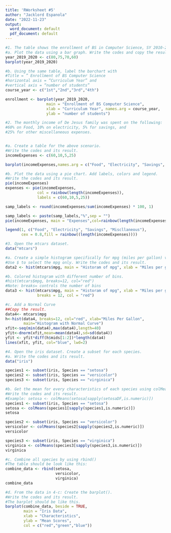 ```yaml
---
title: 'RWorksheet #5'
author: "Jacklord Espanola"
date: "2022-11-23"
output:
  word_document: default
  pdf_document: default
---
```

```r
#1. The table shows the enrollment of BS in Computer Science, SY 2010-2011.
#a. Plot the data using a bar graph. Write the codes and copy the result.
year_2019_2020 <- c(80,75,70,60)
barplot(year_2019_2020)

#b. Using the same table, label the barchart with
#Title = ” Enrollment of BS Computer Science
#horizontal axis = “Curriculum Year” and
#vertical axis = “number of students”
course_year <- c("1st","2nd","3rd","4th")

enrollment <- barplot(year_2019_2020,
                  main = "Enrollment of BS Computer Science",
                  xlab = "Curriculum Year", names.arg = course_year,
                  ylab = "number of students")
```
```r
#2. The monthly income of De Jesus family was spent on the following:
#60% on Food, 10% on electricity, 5% for savings, and
#25% for other miscellaneous expenses.


#a. Create a table for the above scenario.
#Write the codes and its result.
incomeExpenses <- c(60,10,5,25)

barplot(incomeExpenses,names.arg = c("Food", "Electricity", "Savings", "Other Miscellaneous"))

#b. Plot the data using a pie chart. Add labels, colors and legend.
#Write the codes and its result.
pie(incomeExpenses)
expenses <- pie(incomeExpenses,
              col = rainbow(length(incomeExpenses)),
              labels = c(60,10,5,25))

samp_labels <- round(incomeExpenses/sum(incomeExpenses) * 100, 1)

samp_labels <- paste(samp_labels,"%",sep = "")
pie(incomeExpenses, main = "Expenses",col=rainbow(length(incomeExpenses)),labels = samp_labels,cex=0.8)

legend(1, c("Food", "Electricity", "Savings", "Miscllaneous"),
       cex = 0.8,fill = rainbow((length(incomeExpenses))))

```

```r
#3. Open the mtcars dataset.
data("mtcars")

#a. Create a simple histogram specifically for mpg (miles per gallon) variable.
#Use $ to select the mpg only. Write the codes and its result.
data2 <- hist(mtcars$mpg, main = "Historam of mpg", xlab = "Miles per gallon")

#b. Colored histogram with different number of bins.
#hist(mtcars$mpg, breaks=12, col="red")
#Note: breaks= controls the number of bins
data3 <- hist(mtcars$mpg, main = "Historam of mpg", xlab = "Miles per gallon",
              breaks = 12, col = "red")

#c. Add a Normal Curve
##Copy the result.
data4<- mtcars$mpg
h<-hist(data4, breaks=12, col="red", xlab="Miles Per Gallon",
        main="Histogram with Normal Curve")
xfit<-seq(min(data4),max(data4),length=40)
yfit<-dnorm(xfit,mean=mean(data4),sd=sd(data4))
yfit <- yfit*diff(h$mids[1:2])*length(data4)
lines(xfit, yfit, col="blue", lwd=2)

```

```r
#4. Open the iris dataset. Create a subset for each species.
#a. Write the codes and its result.
data("iris")

species1 <- subset(iris, Species == "setosa")
species2 <- subset(iris, Species == "versicolor")
species3 <- subset(iris, Species == "virginica")

#b. Get the mean for every characteristics of each species using colMeans().
#Write the codes and its result.
#Example: setosa <- colMeans(setosa[sapply(setosaDF,is.numeric)])
species1 <- subset(iris, Species == "setosa")
setosa <- colMeans(species1[sapply(species1,is.numeric)])
setosa

species2 <- subset(iris, Species == "versicolor")
versicolor <- colMeans(species2[sapply(species2,is.numeric)])
versicolor

species3 <- subset(iris, Species == "virginica")
virginica <- colMeans(species3[sapply(species3,is.numeric)])
virginica

#c. Combine all species by using rbind()
#The table should be look like this:
combine_data <- rbind(setosa,
                      versicolor,
                      virginica)
combine_data

#d. From the data in 4-c: Create the barplot().
#Write the codes and its result.
#The barplot should be like this.
barplot(combine_data, beside = TRUE,
        main = "Iris Data",
        xlab = "Characteristics",
        ylab = "Mean Scores",
        col = c("red","green","blue"))

```



